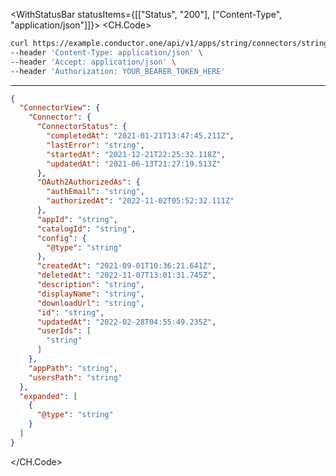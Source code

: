 

<WithStatusBar statusItems={[["Status", "200"], ["Content-Type", "application/json"]]}>
  <CH.Code>
  ```bash Example Request
  curl https://example.conductor.one/api/v1/apps/string/connectors/string/delegated \
--header 'Content-Type: application/json' \
--header 'Accept: application/json' \
--header 'Authorization: YOUR_BEARER_TOKEN_HERE'
  ```
  ---

  ```json Example Response
  {
    "ConnectorView": {
      "Connector": {
        "ConnectorStatus": {
          "completedAt": "2021-01-21T13:47:45.211Z",
          "lastError": "string",
          "startedAt": "2021-12-21T22:25:32.118Z",
          "updatedAt": "2021-06-13T21:27:19.513Z"
        },
        "OAuth2AuthorizedAs": {
          "authEmail": "string",
          "authorizedAt": "2022-11-02T05:52:32.111Z"
        },
        "appId": "string",
        "catalogId": "string",
        "config": {
          "@type": "string"
        },
        "createdAt": "2021-09-01T10:36:21.641Z",
        "deletedAt": "2022-11-07T13:01:31.745Z",
        "description": "string",
        "displayName": "string",
        "downloadUrl": "string",
        "id": "string",
        "updatedAt": "2022-02-28T04:55:49.235Z",
        "userIds": [
          "string"
        ]
      },
      "appPath": "string",
      "usersPath": "string"
    },
    "expanded": [
      {
        "@type": "string"
      }
    ]
  }
  ```
  </CH.Code>
</WithStatusBar>

